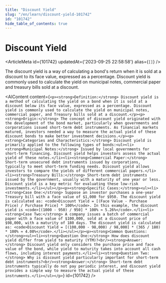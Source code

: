 ```yaml
---
title: "Discount Yield"
slug: "/en/learn/discount-yield-101742"
id: "101742"
hide_table_of_contents: true
---
```



# Discount Yield

<ArticleMeta id={101742} updatedAt={'2023-09-25 22:58:58'} alias={`[]`} />
<div className='border-solid border-b border-t-0 my-4 border-[var(--ifm-color-gray-300)]' />

The discount yield is a way of calculating a bond's return when it is sold at a discount to its face value, expressed as a percentage. Discount yield is commonly used to calculate the yield on municipal notes, commercial paper and treasury bills sold at a discount.

<AIContent content={`<p><strong>Definition:</strong> Discount yield is a method of calculating the yield on a bond when it is sold at a discount below its face value, expressed as a percentage. Discount yield is commonly used to calculate the yield on municipal notes, commercial paper, and Treasury bills sold at a discount.</p><p><strong>Origin:</strong> The concept of discount yield originated with the development of the bond market, particularly when governments and corporations issued short-term debt instruments. As financial markets matured, investors needed a way to measure the actual yield of these discount bonds to make better investment decisions.</p><p><strong>Categories and Characteristics:</strong> Discount yield is primarily applied to the following types of bonds:<ul><li><strong>Municipal Notes:</strong> Issued by local governments for short-term financing. Discount yield helps investors assess the actual yield of these notes.</li><li><strong>Commercial Paper:</strong> Short-term unsecured debt instruments issued by corporations, typically to meet short-term funding needs. Discount yield allows investors to compare the yields of different commercial papers.</li><li><strong>Treasury Bills:</strong> Short-term debt instruments issued by the government, usually with a maturity of one year or less. Discount yield is a key metric for evaluating these low-risk investments.</li></ul></p><p><strong>Specific Cases:</strong><ul><li><strong>Case One:</strong> Suppose an investor purchases a one-year Treasury bill with a face value of $1,000 for $950. The discount yield is calculated as: <code>Discount Yield = [(Face Value - Purchase Price) / Purchase Price] * 100%</code>. In this example, the discount yield is <code>[(1000 - 950) / 950] * 100% ≈ 5.26%</code>.</li><li><strong>Case Two:</strong> A company issues a batch of commercial paper with a face value of $100,000, sold at a discount price of $98,000, with a maturity of 180 days. The discount yield is calculated as: <code>Discount Yield = [(100,000 - 98,000) / 98,000] * (365 / 180) * 100% ≈ 4.08%</code>.</li></ul></p><p><strong>Common Questions:</strong><ul><li><strong>Question One:</strong> How does discount yield differ from yield to maturity (YTM)?<br/><strong>Answer:</strong> Discount yield only considers the purchase price and face value of the bond, while yield to maturity takes into account all cash flows, including interest payments.</li><li><strong>Question Two:</strong> Why is discount yield particularly important for short-term debt instruments?<br/><strong>Answer:</strong> Short-term debt instruments typically do not pay periodic interest, and discount yield provides a simple way to measure the actual yield of these instruments.</li></ul></p>`} id={101742} />
